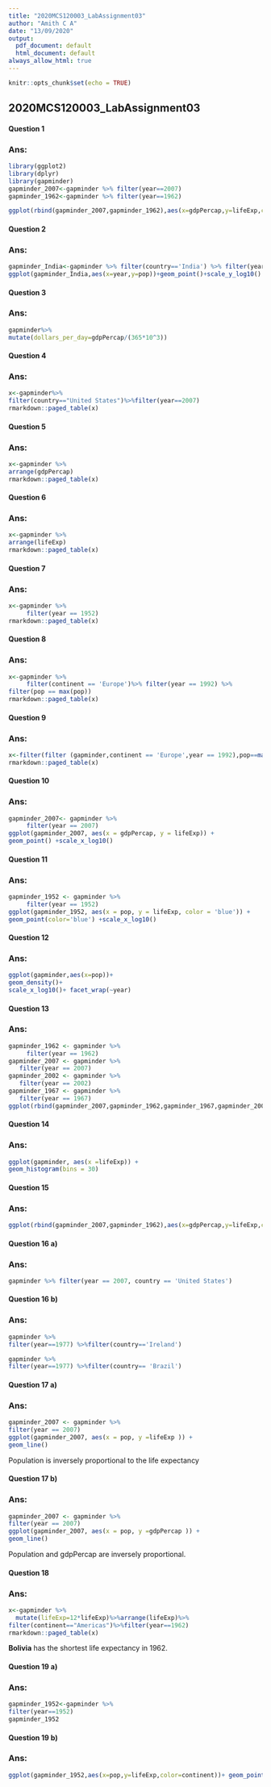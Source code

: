 ```yaml
---
title: "2020MCS120003_LabAssignment03"
author: "Amith C A"
date: "13/09/2020"
output:
  pdf_document: default
  html_document: default
always_allow_html: true
---
```


```r
knitr::opts_chunk$set(echo = TRUE)

```

## 2020MCS120003_LabAssignment03

#### Question 1
### Ans:

```r
library(ggplot2)
library(dplyr)
library(gapminder)
gapminder_2007<-gapminder %>% filter(year==2007)
gapminder_1962<-gapminder %>% filter(year==1962)
```

```r
ggplot(rbind(gapminder_2007,gapminder_1962),aes(x=gdpPercap,y=lifeExp,color=continent))+geom_point()+facet_grid(continent ~ year)
```

#### Question 2
### Ans:

```r
gapminder_India<-gapminder %>% filter(country=='India') %>% filter(year>=1957) %>% filter(year<=2007)
ggplot(gapminder_India,aes(x=year,y=pop))+geom_point()+scale_y_log10() + scale_x_continuous(breaks = seq(1950, 2010, by = 10))
```

#### Question 3
### Ans:

```r
gapminder%>%
mutate(dollars_per_day=gdpPercap/(365*10^3))
```


#### Question 4
### Ans:

```r
x<-gapminder%>%
filter(country=="United States")%>%filter(year==2007)
rmarkdown::paged_table(x)

```

#### Question 5
### Ans:

```r
x<-gapminder %>%
arrange(gdpPercap)
rmarkdown::paged_table(x)
```


#### Question 6
### Ans:

```r
x<-gapminder %>%
arrange(lifeExp)
rmarkdown::paged_table(x)
```


#### Question 7
### Ans:

```r
x<-gapminder %>%
     filter(year == 1952)
rmarkdown::paged_table(x)
```


#### Question 8
### Ans:

```r
x<-gapminder %>%
     filter(continent == 'Europe')%>% filter(year == 1992) %>%
filter(pop == max(pop))
rmarkdown::paged_table(x)
```


#### Question 9
### Ans:

```r
x<-filter(filter (gapminder,continent == 'Europe',year == 1992),pop==max(pop))
rmarkdown::paged_table(x)
```

#### Question 10
### Ans:

```r
gapminder_2007<- gapminder %>%
     filter(year == 2007)
ggplot(gapminder_2007, aes(x = gdpPercap, y = lifeExp)) +
geom_point() +scale_x_log10()
```

#### Question 11
### Ans:

```r
gapminder_1952 <- gapminder %>%
     filter(year == 1952)
ggplot(gapminder_1952, aes(x = pop, y = lifeExp, color = 'blue')) +
geom_point(color='blue') +scale_x_log10()
```

#### Question 12
### Ans:

```r
ggplot(gapminder,aes(x=pop))+
geom_density()+
scale_x_log10()+ facet_wrap(~year)
```


#### Question 13
### Ans:

```r
gapminder_1962 <- gapminder %>%
     filter(year == 1962)
gapminder_2007 <- gapminder %>%
   filter(year == 2007)
gapminder_2002 <- gapminder %>%
   filter(year == 2002)
gapminder_1967 <- gapminder %>%
   filter(year == 1967)
ggplot(rbind(gapminder_2007,gapminder_1962,gapminder_1967,gapminder_2002),aes(x=pop,y=lifeExp,color=continent))+geom_point()+scale_x_log10()+facet_grid(continent~year)
```

#### Question 14
### Ans:

```r
ggplot(gapminder, aes(x =lifeExp)) +
geom_histogram(bins = 30)
```

#### Question 15
### Ans:

```r
ggplot(rbind(gapminder_2007,gapminder_1962),aes(x=gdpPercap,y=lifeExp,color=continent))+geom_point()+geom_smooth(method = "loess")+facet_wrap(~continent)
```

#### Question 16 a)
### Ans:

```r
gapminder %>% filter(year == 2007, country == 'United States')
```


#### Question 16 b)
### Ans:

```r
gapminder %>%
filter(year==1977) %>%filter(country=='Ireland')

gapminder %>%
filter(year==1977) %>%filter(country== 'Brazil')
```


#### Question 17 a)
### Ans:

```r
gapminder_2007 <- gapminder %>%
filter(year == 2007)
ggplot(gapminder_2007, aes(x = pop, y =lifeExp )) +
geom_line()


```
Population is inversely proportional to the life expectancy

#### Question 17 b)
### Ans:

```r

gapminder_2007 <- gapminder %>%
filter(year == 2007)
ggplot(gapminder_2007, aes(x = pop, y =gdpPercap )) +
geom_line()

```

Population and gdpPercap are inversely proportional.

#### Question 18
### Ans:

```r

x<-gapminder %>%
  mutate(lifeExp=12*lifeExp)%>%arrange(lifeExp)%>%
filter(continent=="Americas")%>%filter(year==1962)
rmarkdown::paged_table(x)

```

**Bolivia** has the shortest life expectancy in 1962.

#### Question 19 a)
### Ans:

```r
gapminder_1952<-gapminder %>%
filter(year==1952)
gapminder_1952
```



#### Question 19 b)
### Ans:

```r
ggplot(gapminder_1952,aes(x=pop,y=lifeExp,color=continent))+ geom_point()+scale_x_log10()
```

